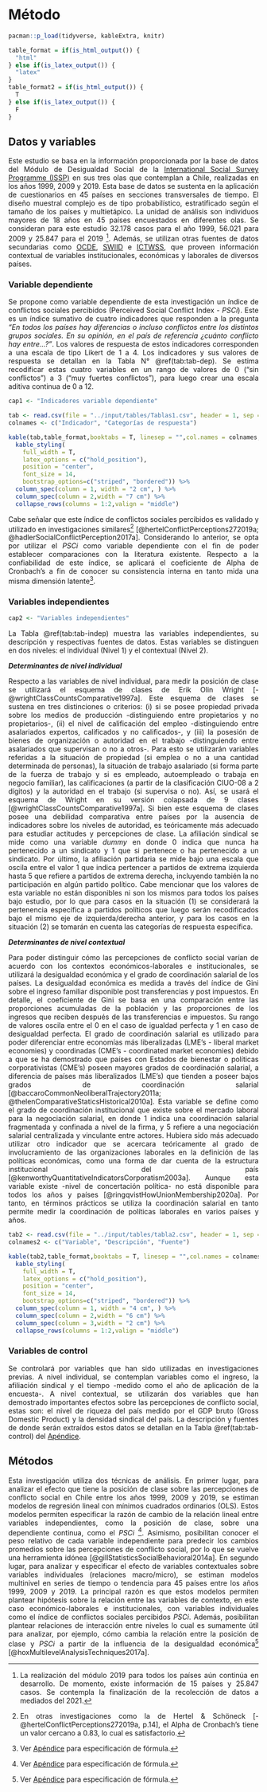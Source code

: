# Método {#method}

<div style="text-align: justify">

```r
pacman::p_load(tidyverse, kableExtra, knitr)
```

```r
table_format = if(is_html_output()) {
  "html"
} else if(is_latex_output()) {
  "latex"
}
table_format2 = if(is_html_output()) {
  T
} else if(is_latex_output()) {
  F
}
```

## Datos y variables 

<div style="text-align: justify">

Este estudio se basa en la información proporcionada por la base de datos del Módulo de Desigualdad Social de la [International Social Survey Programme (ISSP)](https://www.gesis.org/en/issp/modules/issp-modules-by-topic/social-inequality) en sus tres olas que contemplan a Chile, realizadas en los años 1999, 2009 y 2019. Esta base de datos se sustenta en la aplicación de cuestionarios en 45 países en secciones transversales de tiempo. El diseño muestral complejo es de tipo probabilístico, estratificado según el tamaño de los países y multietápico. La unidad de análisis son individuos mayores de 18 años en 45 países encuestados en diferentes olas. Se consideran para este estudio 32.178 casos para el año 1999, 56.021 para 2009 y 25.847 para el 2019 [^10]. Además, se utilizan otras fuentes de datos secundarias como [OCDE](https://data.oecd.org/economy.htm#profile-GDP%20and%20spending),  [SWIID](https://fsolt.org/swiid/) e [ICTWSS](https://www.ictwss.org/), que proveen información contextual de variables institucionales, económicas y laborales de diversos países. 

### Variable dependiente

Se propone como variable dependiente de esta investigación un índice de conflictos sociales percibidos (Perceived Social Conflict Index - $PSCi$). Este es un índice sumativo de cuatro indicadores que responden a la pregunta *"En todos los países hay diferencias o incluso conflictos entre los distintos grupos sociales. En su opinión, en el país de referencia ¿cuánto conflicto hay entre...?"*. Los valores de respuesta de estos indicadores corresponden a una escala de tipo Likert de 1 a 4. Los indicadores y sus valores de respuesta se detallan en la Tabla N° \@ref(tab:tab-dep). Se estima recodificar estas cuatro variables en un rango de valores de  0 ("sin conflictos") a 3 ("muy fuertes conflictos"), para luego crear una escala aditiva continua de 0 a 12. 

```r
cap1 <- "Indicadores variable dependiente"
```

```r
tab <- read.csv(file = "../input/tables/Tablas1.csv", header = 1, sep = ";", encoding = "UTF-8")
colnames <- c("Indicador", "Categorías de respuesta") 

kable(tab,table_format,booktabs = T, linesep = "",col.names = colnames, caption = cap1) %>%
  kable_styling(
    full_width = T,
    latex_options = c("hold_position"),
    position = "center",
    font_size = 14,
    bootstrap_options=c("striped", "bordered")) %>%
  column_spec(column = 1, width = "2 cm", ) %>%
  column_spec(column = 2,width = "7 cm") %>%
  collapse_rows(columns = 1:2,valign = "middle")

```
\begin{center}
Fuente: elaboración propia
\end{center}

Cabe señalar que este índice de conflictos sociales percibidos es validado y utilizado en investigaciones similares[^11] [@hertelConflictPerceptions272019a; @hadlerSocialConflictPerception2017a]. Considerando lo anterior, se opta por utilizar el $PSCi$ como variable dependiente con el fin de poder establecer comparaciones con la literatura existente. Respecto a la confiabilidad de este índice, se aplicará el coeficiente de Alpha de Cronbach's a fin de conocer su consistencia interna en tanto mida una misma dimensión latente[^12]. 

### Variables independientes

```r
cap2 <- "Variables independientes"
```

La Tabla \@ref(tab:tab-indep) muestra las variables independientes, su descripción y respectivas fuentes de datos. Estas variables se distinguen en dos niveles: el individual (Nivel 1) y el contextual (Nivel 2). 

_**Determinantes de nivel individual**_

Respecto a las variables de nivel individual, para medir la posición de clase se utilizará el esquema de clases de Erik Olin Wright [-@wrightClassCountsComparative1997a]. Este esquema de clases se sustena en tres distinciones o criterios: (i) si se posee propiedad privada sobre los medios de producción -distinguiendo entre propietarios y no propietarios-, (ii) el nivel de calificación del empleo -distinguiendo entre asalariados expertos, calificados y no calificados-, y (iii) la posesión de bienes de organización o autoridad en el trabajo -distinguiendo entre asalariados que supervisan o no a otros-. Para esto se utilizarán variables referidas a la situación de propiedad (si emplea o no a una cantidad determinada de personas), la situación de trabajo asalariado (si forma parte de la fuerza de trabajo y si es empleado, autoempleado o trabaja en negocio familiar), las calificaciones (a partir de la clasificación CIUO-08 a 2 dígitos) y la autoridad en el trabajo (si supervisa o no). Así, se usará el esquema de Wright en su versión colapsada de 9 clases [@wrightClassCountsComparative1997a]. Si bien este esquema de clases posee una debilidad comparativa entre países por la ausencia de indicadores sobre los niveles de autoridad, es teóricamente más adecuado para estudiar actitudes y percepciones de clase. La afiliación sindical se mide como una variable _dummy_ en donde 0 indica que nunca ha pertenecido a un sindicato y 1 que si pertenece o ha pertenecido a un sindicato. Por último, la afiliación partidaria se mide bajo una escala que oscila entre el valor 1 que indica pertencer a partidos de extrema izquierda hasta 5 que refiere a partidos de extrema derecha, incluyendo también la no participación en algún partido político. Cabe mencionar que los valores de esta variable no están disponibles ni son los mismos para todos los países bajo estudio, por lo que para casos en la situación (1) se considerará la pertenencia específica a partidos políticos que luego serán recodificados bajo el mismo eje de izquierda/derecha anterior, y para los casos en la situación (2) se tomarán en cuenta las categorías de respuesta específica.

_**Determinantes de nivel contextual**_

Para poder distinguir cómo las percepciones de conflicto social varían de acuerdo con los contextos económicos-laborales e institucionales, se utilizará la desigualdad económica y el grado de coordinación salarial de los países. La desigualdad económica es medida a través del índice de Gini sobre el ingreso familiar disponible post transferencias y post impuestos. En detalle, el coeficiente de Gini se basa en una comparación entre las proporciones acumuladas de la población y las proporciones de los ingresos que reciben después de las transferencias e impuestos. Su rango de valores oscila entre el 0 en el caso de igualdad perfecta y 1 en caso de desigualdad perfecta. El grado de coordinación salarial es utilizado para poder diferenciar entre economías más liberalizadas (LME's - liberal market economies) y coordinadas (CME's - coordinated market economies) debido a que se ha demostrado que países con Estados de bienestar o políticas corporativistas (CME's) poseen mayores grados de coordinación salarial, a diferencia de países más liberalizados (LME's) que tienden a poseer bajos grados de coordinación salarial [@baccaroCommonNeoliberalTrajectory2011a; @thelenComparativeStaticsHistorical2010a]. Esta variable se define como el grado de coordinación institucional que existe sobre el mercado laboral para la negociación salarial, en donde 1 indica una coordinación salarial fragmentada y confinada a nivel de la firma, y 5 refiere a una negociación salarial centralizada y vinculante entre actores. Hubiera sido más adecuado utilizar otro indicador que se acercara teóricamente al grado de involucramiento de las organizaciones laborales en la definición de las políticas económicas, como una forma de dar cuenta de la estructura institucional del país [@kenworthyQuantitativeIndicatorsCorporatism2003a]. Aunque esta variable existe -nivel de concertación política- no está disponible para todos los años y países [@ringqvistHowUnionMembership2020a]. Por tanto, en términos prácticos se utiliza la coordinación salarial en tanto permite medir la coordinación de políticas laborales en varios países y años.

```r
tab2 <- read.csv(file = "../input/tables/tabla2.csv", header = 1, sep = ";", encoding = "UTF-8")
colnames2 <- c("Variable", "Descripción", "Fuente") 

kable(tab2,table_format,booktabs = T, linesep = "",col.names = colnames2, caption = cap2) %>%
  kable_styling(
    full_width = T,
    latex_options = c("hold_position"),
    position = "center",
    font_size = 14,
    bootstrap_options=c("striped", "bordered")) %>%
  column_spec(column = 1, width = "4 cm", ) %>%
  column_spec(column = 2,width = "6 cm") %>%
  column_spec(column = 3,width = "2 cm") %>%
  collapse_rows(columns = 1:2,valign = "middle")

```

### Variables de control

Se controlará por variables que han sido utilizadas en investigaciones previas. A nivel individual, se contemplan variables como el ingreso, la afiliación sindical y el tiempo -medido como el año de aplicación de la encuesta-. A nivel contextual, se utilizarán dos variables que han demostrado importantes efectos sobre las percepciones de conflicto social, estas son: el nivel de riqueza del país medido por el GDP bruto (Gross Domestic Product) y la densidad sindical del país. La descripción y fuentes de donde serán extraídos estos datos se detallan en la Tabla \@ref(tab:tab-control) del [Apéndice](#apendice). 


## Métodos

<div style="text-align: justify">

Esta investigación utiliza dos técnicas de análisis. En primer lugar, para analizar el efecto que tiene la posición de clase sobre las percepciones de conflicto social en Chile entre los años 1999, 2009 y 2019, se estiman modelos de regresión lineal con mínimos cuadrados ordinarios (OLS). Estos modelos permiten especificar la razón de cambio de la relación lineal entre variables independientes, como la posición de clase, sobre una dependiente continua, como el $PSCi$ [^12]. Asimismo, posibilitan conocer el peso relativo de cada variable independiente para predecir los cambios promedios sobre las percepciones de conflicto social, por lo que se vuelve una herramienta idónea [@gillStatisticsSocialBehavioral2014a]. En segundo lugar, para analizar y especificar el efecto de variables contextuales sobre variables individuales (relaciones macro/micro), se estiman modelos multinivel en series de tiempo o tendencia para 45 países entre los años 1999, 2009 y 2019. La principal razón es que estos modelos permiten plantear hipótesis sobre la relación entre las variables de contexto, en este caso económico-laborales e institucionales, con variables individuales como el índice de conflictos sociales percibidos $PSCi$. Además, posibilitan plantear relaciones de interacción entre niveles lo cual es sumamente útil para analizar, por ejemplo, cómo cambia la relación entre la posición de clase y $PSCi$ a partir de la influencia de la desigualdad económica[^12] [@hoxMultilevelAnalysisTechniques2017a]. 

[^10]: La realización del módulo 2019 para todos los países aún continúa en desarrollo. De momento, existe información de 15 países y 25.847 casos. Se contempla la finalización de la recolección de datos a mediados del 2021.

[^11]: En otras investigaciones como la de Hertel & Schöneck [-@hertelConflictPerceptions272019a, p.14], el Alpha de Cronbach's tiene un valor cercano a 0.83, lo cual es satisfactorio.

[^12]: Ver [Apéndice](#apendice) para especificación de fórmula. 